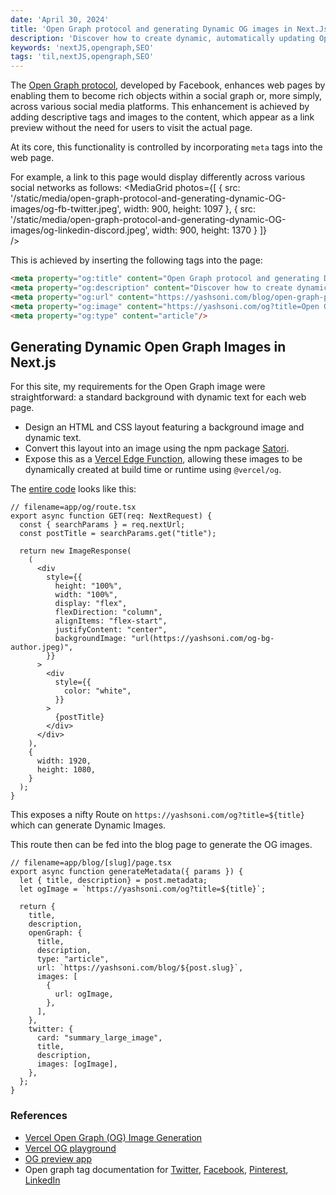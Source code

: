 ```yaml
---
date: 'April 30, 2024'
title: 'Open Graph protocol and generating Dynamic OG images in Next.Js'
description: 'Discover how to create dynamic, automatically updating Open Graph images in Next.js for visually rich link previews'
keywords: 'nextJS,opengraph,SEO'
tags: 'til,nextJS,opengraph,SEO'
---
```


The [Open Graph protocol](https://ogp.me/), developed by Facebook, enhances web pages by enabling them to become rich objects within a social graph or, 
more simply, across various social media platforms. 
This enhancement is achieved by adding descriptive tags and images to the content, which appear as a link preview without the need for users to visit the actual page.

At its core, this functionality is controlled by incorporating `meta` tags into the web page.

<Table
  data={{
    headers: [
      'meta tag name',
      'description'
    ],
    rows: [
        ['og:title', 'The title of your object as it should appear within the graph, e.g.'],      
        ['og:description', 'A one to two sentence description of your object.'],
        ['og:type', 'The type of your object, e.g., "video.movie". Depending on the type you specify, other properties may also be required.'],
        ['og:image' ,'An image URL which should represent your object within the graph.'],
        ['og:url', 'The canonical URL of your object that will be used as its permanent ID in the graph.'],
    ],
  }}
/>

For example, a link to this page would display differently across various social networks as follows: 
<MediaGrid
  photos={[
    {
      src: '/static/media/open-graph-protocol-and-generating-dynamic-OG-images/og-fb-twitter.jpeg',
      width: 900,
      height: 1097
    },
    {
      src: '/static/media/open-graph-protocol-and-generating-dynamic-OG-images/og-linkedin-discord.jpeg',
      width: 900,
      height: 1370
    }
  ]}  
/>

This is achieved by inserting the following tags into the page: 

```html
<meta property="og:title" content="Open Graph protocol and generating Dynamic OG images in Next.Js"/>
<meta property="og:description" content="Discover how to create dynamic, automatically updating Open Graph images in Next.js for visually rich link previews"/>
<meta property="og:url" content="https://yashsoni.com/blog/open-graph-protocol-and-generating-dynamic-OG-images"/>
<meta property="og:image" content="https://yashsoni.com/og?title=Open Graph protocol and generating dynamic OG images"/>
<meta property="og:type" content="article"/>
```

## Generating Dynamic Open Graph Images in Next.js

For this site, my requirements for the Open Graph image were straightforward: a standard background with dynamic text for each web page.

- Design an HTML and CSS layout featuring a background image and dynamic text.
- Convert this layout into an image using the npm package [Satori](https://github.com/vercel/satori).
- Expose this as a [Vercel Edge Function](https://vercel.com/docs/functions), allowing these images to be dynamically created at build time or runtime using `@vercel/og`.

The [entire code](https://github.com/yashatgit/yashsoni.com/blob/master/app/og/route.tsx) looks like this:
```TSX
// filename=app/og/route.tsx
export async function GET(req: NextRequest) {
  const { searchParams } = req.nextUrl;
  const postTitle = searchParams.get("title");
  
  return new ImageResponse(
    (
      <div
        style={{
          height: "100%",
          width: "100%",
          display: "flex",
          flexDirection: "column",
          alignItems: "flex-start",
          justifyContent: "center",
          backgroundImage: "url(https://yashsoni.com/og-bg-author.jpeg)",
        }}
      >
        <div
          style={{
            color: "white",            
          }}
        >
          {postTitle}
        </div>
      </div>
    ),
    {
      width: 1920,
      height: 1080,
    }
  );
}
```

This exposes a nifty Route on `https://yashsoni.com/og?title=${title}` which can generate Dynamic Images.

This route then can be fed into the blog page to generate the OG images.

```tsx
// filename=app/blog/[slug]/page.tsx
export async function generateMetadata({ params }) {
  let { title, description} = post.metadata;
  let ogImage = `https://yashsoni.com/og?title=${title}`;

  return {
    title,
    description,
    openGraph: {
      title,
      description,
      type: "article",
      url: `https://yashsoni.com/blog/${post.slug}`,
      images: [
        {
          url: ogImage,
        },
      ],
    },
    twitter: {
      card: "summary_large_image",
      title,
      description,
      images: [ogImage],
    },
  };
}
```

### References
- [Vercel Open Graph (OG) Image Generation](https://vercel.com/docs/functions/og-image-generation)
- [Vercel OG playground](https://og-playground.vercel.app/)
- [OG preview app](https://www.opengraph.xyz/)
- Open graph tag documentation for [Twitter](https://developer.twitter.com/en/docs/tweets/optimize-with-cards/guides/getting-started), [Facebook](https://developers.facebook.com/docs/sharing/webmasters/), [Pinterest](https://developers.pinterest.com/docs/rich-pins/overview/), [LinkedIn](https://www.linkedin.com/help/linkedin/answer/46687/making-your-website-shareable-on-linkedin?lang=en)